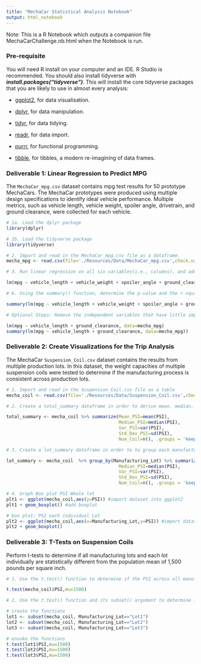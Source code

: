 ```yaml
---
title: "MechaCar Statistical Analysis Notebook"
output: html_notebook
---
```


Note: This is a R Notebook which outputs a companion file MechaCarChallenge.nb.html when the Notebook is run.

### **Pre-requisite** 

You will need R install on your computer and an IDE. R Studio is recommended. You should also install tidyverse with ***install.packages("tidyverse")***. This will install the core tidyverse packages that you are likely to use in almost every analysis:

-   [ggplot2](https://ggplot2.tidyverse.org/), for data visualisation.

-   [dplyr](https://dplyr.tidyverse.org), for data manipulation.

-   [tidyr](https://tidyr.tidyverse.org), for data tidying.

-   [readr](https://readr.tidyverse.org/), for data import.

-   [purrr](https://purrr.tidyverse.org/), for functional programming.

-   [tibble](https://tibble.tidyverse.org), for tibbles, a modern re-imagining of data frames.

### **Deliverable 1: Linear Regression to Predict MPG**

The `MechaCar_mpg.csv` dataset contains mpg test results for 50 prototype MechaCars. The MechaCar prototypes were produced using multiple design specifications to identify ideal vehicle performance. Multiple metrics, such as vehicle length, vehicle weight, spoiler angle, drivetrain, and ground clearance, were collected for each vehicle.

```r
# 1a. Load the dplyr package
library(dplyr)
```

```r
# 1b. Load the tidyverse package
library(tidyverse)
```

```r
# 2. Import and read in the MechaCar_mpg.csv file as a dataframe.
mecha_mpg <- read.csv(file='./Resources/Data/MechaCar_mpg.csv',check.names=F,stringsAsFactors = F) 
```

```r
# 3. Run linear regression on all six variables(i.e., columns), and add the dataframe as the data parameter.

lm(mpg ~ vehicle_length + vehicle_weight + spoiler_angle + ground_clearance + AWD, data=mecha_mpg)

```

```r
# 6. Using the summary() function, determine the p-value and the r-squared value for the linear regression model.

summary(lm(mpg ~ vehicle_length + vehicle_weight + spoiler_angle + ground_clearance + AWD, data=mecha_mpg)) 

```

```r
# Optional Steps: Remove the independent variables that have little impact on predicting mpg to see impact

lm(mpg ~ vehicle_length + ground_clearance, data=mecha_mpg)
summary(lm(mpg ~ vehicle_length + ground_clearance, data=mecha_mpg)) 
```

### **Deliverable 2: Create Visualizations for the Trip Analysis**

The MechaCar `Suspension_Coil.csv` dataset contains the results from multiple production lots. In this dataset, the weight capacities of multiple suspension coils were tested to determine if the manufacturing process is consistent across production lots.

```r
# 1. Import and read in the Suspension_Coil.csv file as a table
mecha_coil <- read.csv(file='./Resources/Data/Suspension_Coil.csv',check.names=F,stringsAsFactors = F) 
```

```r
# 2. Create a total_summary dataframe in order to derive mean, median, variance, and standard deviation of the suspension coil’s PSI column

total_summary <- mecha_coil %>% summarize(Mean_PSI=mean(PSI),
                                          Median_PSI=median(PSI),
                                          Var_PSI=var(PSI),
                                          Std_Dev_PSI=sd(PSI),
                                          Num_Coil=n(), .groups = 'keep')
```

```r
# 3. Create a lot_summary dataframe in order to to group each manufacturing lot by the mean, median, variance, and standard deviation of the suspension coil’s PSI column.

lot_summary <- mecha_coil  %>% group_by(Manufacturing_Lot) %>% summarize(Mean_PSI=mean(PSI),
                                          Median_PSI=median(PSI),
                                          Var_PSI=var(PSI),
                                          Std_Dev_PSI=sd(PSI),
                                          Num_Coil=n(), .groups = 'keep')        
```

```r
# 4. Graph Box plot PSI Whole lot
plt1 <- ggplot(mecha_coil,aes(y=PSI)) #import dataset into ggplot2
plt1 + geom_boxplot() #add boxplot

```

```r

# box plot: PSI each individual Lot
plt2 <- ggplot(mecha_coil,aes(x=Manufacturing_Lot,y=PSI)) #import dataset into ggplot2
plt2 + geom_boxplot()
```

### **Deliverable 3:  T-Tests on Suspension Coils**

Perform t-tests to determine if all manufacturing lots and each lot individually are statistically different from the population mean of 1,500 pounds per square inch.

```r
# 1. Use the t.test() function to determine if the PSI across all manufacturing lots is statistically different from the population mean of 1,500 pounds per square inch.

t.test(mecha_coil$PSI,mu=1500)
```

```r
# 2. Use the t.test() function and its subset() argument to determine if the PSI for each manufacturing lot is statistically different from the population mean of 1,500 pounds per square inch.

# create the functions
lot1 <- subset(mecha_coil, Manufacturing_Lot=="Lot1")
lot2 <- subset(mecha_coil, Manufacturing_Lot=="Lot2")
lot3 <- subset(mecha_coil, Manufacturing_Lot=="Lot3")

# envoke the functions 
t.test(lot1$PSI,mu=1500)
t.test(lot2$PSI,mu=1500)
t.test(lot3$PSI,mu=1500)
```
